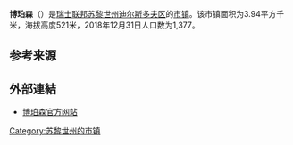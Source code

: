{{Infobox settlement
| name = 博珀森
| native_name = {{lang|de|Boppelsen}}
| settlement_type = [[市镇_(瑞士)|瑞士市镇]]
| image_skyline = Boppelsen01.JPG
| image_caption = 博珀森风光
| image_seal = Boppelsen-blazon.svg
| image_map = Karte Gemeinde Boppelsen 2007.png
| map_caption = 博珀森在迪尔斯多夫区的位置
| pushpin_map = Switzerland
| pushpin_relief = Switzerland relief location map.jpg
| pushpin_label_position = bottom
| pushpin_map_caption = 博珀森在瑞士的位置
| subdivision_type = 国家
| subdivision_name = {{CHE}}
| subdivision_type1 = [[瑞士行政区划|州]]
| subdivision_name1 = [[File:Flag_of_Canton_of_Zürich.svg|16px]] [[苏黎世州|苏黎世州]]
| subdivision_type2 = [[区_(瑞士)|区]]
| subdivision_name2 = [[迪尔斯多夫区|迪尔斯多夫区]]
| elevation_m = 521
| area_total_km2 = 3.94
| population_as_of = 2018年12月31日
| population_footnotes = <ref>{{cite web|url=https://www.bfs.admin.ch/bfs/de/home/statistiken/bevoelkerung.assetdetail.7966022.html|title=Ständige Wohnbevölkerung nach Staatsangehörigkeitskategorie, Geschlecht und Gemeinde, Provisorische Jahresergebnisse, 2018|trans_title=瑞士联邦2018年按国籍、性别和市镇划分的常住人口统计表|date=2019-04-09|publisher=[[瑞士联邦统计署|瑞士联邦统计署]]|language=de|accessdate=2019-11-17|archive-date=2019-04-11|archive-url=https://web.archive.org/web/20190411063248/https://www.bfs.admin.ch/bfs/de/home/statistiken/bevoelkerung.assetdetail.7966022.html|dead-url=no}}</ref>
| population_total = 1377
| population_density_km2 = auto
| timezone = [[欧洲中部时间|CET]]
| utc_offset = +1
| timezone_DST = [[欧洲中部夏令时间|CEST]]
| utc_offset_DST = +2
| coordinates = {{coord|47|28|18|N|8|24|12|E|region:|display=inline,title}}
| postal_code_type = [[瑞士邮政编码系统|邮政编码]]
| postal_code = 8113
| blank_name = [[瑞士市镇官方编号|官方编号]]
| blank_info = 0082
| website = {{url|www.boppelsen.ch}}
}}

'''博珀森'''（{{lang-de|Boppelsen}}）是[[瑞士联邦|瑞士联邦]][[苏黎世州|苏黎世州]][[迪尔斯多夫区|迪尔斯多夫区]]的[[市镇_(瑞士)|市镇]]。该市镇面积为3.94平方千米，海拔高度521米，2018年12月31日人口数为1,377。

== 参考来源 ==
{{reflist}}

== 外部連結 ==
* [http://www.boppelsen.ch 博珀森官方网站] {{Wayback|url=http://www.boppelsen.ch/ |date=20130825111052 }} {{de icon}}

{{Switzerland-geo-stub}}
{{DEFAULTSORT:Boppelsen}}
[[Category:苏黎世州的市镇|Category:苏黎世州的市镇]]